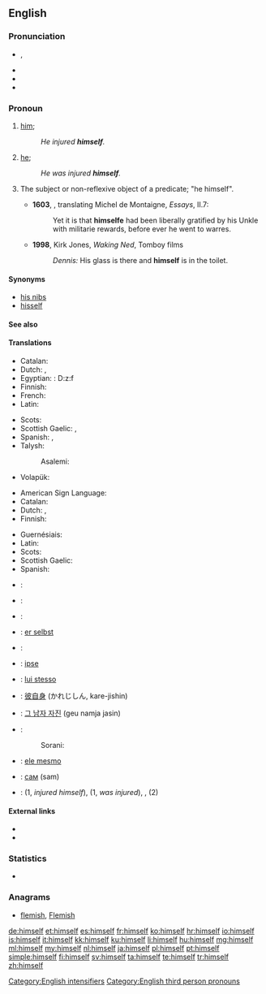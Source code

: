 ==English==

===Pronunciation===
* {{IPA|/hɪmˈsɛlf/}}, {{X-SAMPA|/hIm"sElf/}}
* {{audio|en-us-himself.ogg|Audio (US)}}
* {{rhymes|ɛlf}}
* {{hyphenation|him|self}}

===Pronoun===
{{en-pron|reflexive form of|he|desc=the third person singular, masculine, personal pronoun|Feminine|herself|neuter (nonhuman)|itself|neuter (human)|himself|plural|themselves}}

# {{reflexive}} [[him]]; {{non-gloss definition|the male object of a verb or preposition that also appears as the subject}}
#: ''He injured '''himself'''.''
# {{context|emphatic}} [[he]]; {{non-gloss definition|used as an intensifier, often to emphasize that the referent is the exclusive participant in the predicate}}
#: ''He was injured '''himself'''.''
# {{context|now|_|archaic|_|or|_|nonstandard}} The subject or non-reflexive object of a predicate; "he himself".
#* '''1603''', {{w|John Florio}}, translating Michel de Montaigne, ''Essays'', II.7:
#*: Yet it is that '''himselfe''' had been liberally gratified by his Unkle with militarie rewards, before ever he went to warres.
#* '''1998''', Kirk Jones, ''Waking Ned'', Tomboy films
#*: ''Dennis:'' His glass is there and '''himself''' is in the toilet.

====Synonyms====
* [[his nibs]]
* [[hisself]]

====See also====
{{English personal pronouns}}

====Translations====
{{trans-top|(reflexive) male person as the previously mentioned object}}
* Catalan: {{t+|ca|es}}
* Dutch: {{t+|nl|zich}},  {{t+|nl|zichzelf}}
* Egyptian: {{tø|egy|ḏzf|sc=Egyp}}: <hiero>D:z:f</hiero>
* Finnish: {{t-|fi|itsensä}}
* French: {{t+|fr|lui-même}}
* Latin: {{t+|la|ipse}}
{{trans-mid}}
* Scots: {{tø|sco|himsel}}
* Scottish Gaelic: {{t-|gd|e}} {{qualifier|non-emphatic}}, {{t-|gd|esan}} {{qualifier|emphatic}}
* Spanish: {{t-|es|él mismo}}, {{t-|es|sí mismo}}
* Talysh:
*: Asalemi: {{qualifier|for all persons}} {{tø|tly|اشتن|tr=əštan}}
* Volapük: {{t-|vo|oki}}
{{trans-bottom}}

{{trans-top|(emphatic, exclusive) he}}
* American Sign Language: {{tø|ase|A@Chesthigh SmallFrontandback}}
* Catalan: {{t-|ca|mateix}}
* Dutch: {{t+|nl|zelf}},  {{t+|nl|hijzelf}}
* Finnish: {{t+|fi|itse}}
{{trans-mid}}
* Guernésiais: {{tø|roa-grn|li-mesme}}
* Latin: {{t+|la|ipse}}
* Scots: {{tø|sco|himsel}}
* Scottish Gaelic: {{t-|gd|esan}}
* Spanish: {{t-|es|él mismo}}
{{trans-bottom}}

{{checktrans-top}}
* {{ttbc|Arabic}}: {{Arab|[[نفسه]]}} {{IPAchar|(nafsáhu)}}
* {{ttbc|cmn}}: {{t|cmn|他自己|tr=tā zìjǐ}}
* {{ttbc|Czech}}: {{t+|cs|sám|m}}
* {{ttbc|German}}: [[er selbst]]
* {{ttbc|Hungarian}}: {{t+|hu|maga}}
* {{ttbc|ia}}: [[ipse]]
* {{ttbc|Italian}}: [[lui stesso]]
{{trans-mid}}
* {{ttbc|Japanese}}: [[彼自身]] (かれじしん, kare-jishin)
* {{ttbc|Korean}}: [[그 남자 자진]] (geu namja jasin)
* {{ttbc|Kurdish}}:
*: Sorani: {{t|ku|خۆی|tr=xoi|sc=ku-Arab}}
* {{ttbc|Portuguese}}: [[ele mesmo]]
* {{ttbc|Russian}}: [[сам]] (sam)
* {{ttbc|Swedish}}: {{t-|sv|sig själv}} (1, ''injured himself''), {{t+|sv|själv}} (1, ''was injured''), {{t-|sv|honom själv}}, {{t-|sv|han själv}} (2)
{{trans-bottom}}

====External links====
* {{R:Webster 1913}}
* {{R:Century 1911}}

===Statistics===
* {{rank|being|day|through|116|himself|go|how|long}}

===Anagrams===
* [[flemish#English|flemish]], [[Flemish#English|Flemish]]

[[Category:English intensifiers]]
[[Category:English third person pronouns]]

[[de:himself]]
[[et:himself]]
[[es:himself]]
[[fr:himself]]
[[ko:himself]]
[[hr:himself]]
[[io:himself]]
[[is:himself]]
[[it:himself]]
[[kk:himself]]
[[ku:himself]]
[[li:himself]]
[[hu:himself]]
[[mg:himself]]
[[ml:himself]]
[[my:himself]]
[[nl:himself]]
[[ja:himself]]
[[pl:himself]]
[[pt:himself]]
[[simple:himself]]
[[fi:himself]]
[[sv:himself]]
[[ta:himself]]
[[te:himself]]
[[tr:himself]]
[[zh:himself]]